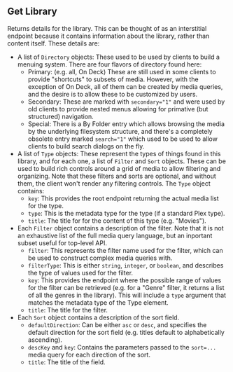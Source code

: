 ## Get Library

Returns details for the library. This can be thought of as an interstitial endpoint because it contains information about the library, rather than content itself. These details are:

- A list of `Directory` objects: These used to be used by clients to build a menuing system. There are four flavors of directory found here:
  - Primary: (e.g. all, On Deck) These are still used in some clients to provide "shortcuts" to subsets of media. However, with the exception of On Deck, all of them can be created by media queries, and the desire is to allow these to be customized by users.
  - Secondary: These are marked with `secondary="1"` and were used by old clients to provide nested menus allowing for primative (but structured) navigation.
  - Special: There is a By Folder entry which allows browsing the media by the underlying filesystem structure, and there's a completely obsolete entry marked `search="1"` which used to be used to allow clients to build search dialogs on the fly.
- A list of `Type` objects: These represent the types of things found in this library, and for each one, a list of `Filter` and `Sort` objects. These can be used to build rich controls around a grid of media to allow filtering and organizing. Note that these filters and sorts are optional, and without them, the client won't render any filtering controls. The `Type` object contains:
  - `key`: This provides the root endpoint returning the actual media list for the type.
  - `type`: This is the metadata type for the type (if a standard Plex type).
  - `title`: The title for for the content of this type (e.g. "Movies").
- Each `Filter` object contains a description of the filter. Note that it is not an exhaustive list of the full media query language, but an inportant subset useful for top-level API.
  - `filter`: This represents the filter name used for the filter, which can be used to construct complex media queries with.
  - `filterType`: This is either `string`, `integer`, or `boolean`, and describes the type of values used for the filter.
  - `key`: This provides the endpoint where the possible range of values for the filter can be retrieved (e.g. for a "Genre" filter, it returns a list of all the genres in the library). This will include a `type` argument that matches the metadata type of the Type element.
  - `title`: The title for the filter.
- Each `Sort` object contains a description of the sort field.
  - `defaultDirection`: Can be either `asc` or `desc`, and specifies the default direction for the sort field (e.g. titles default to alphabetically ascending).
  - `descKey` and `key`: Contains the parameters passed to the `sort=...` media query for each direction of the sort.
  - `title`: The title of the field.
